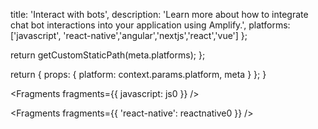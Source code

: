 
  title: 'Interact with bots',
  description:
    'Learn more about how to integrate chat bot interactions into your application using Amplify.',
  platforms: ['javascript', 'react-native','angular','nextjs','react','vue'] 
};

  return getCustomStaticPath(meta.platforms);
};

  return {
    props: {
      platform: context.params.platform,
      meta
    }
  };
}


<Fragments fragments={{ javascript: js0 }} />


<Fragments fragments={{ 'react-native': reactnative0 }} />
